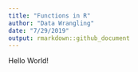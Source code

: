 ```yaml
---
title: "Functions in R"
author: "Data Wrangling"
date: "7/29/2019"
output: rmarkdown::github_document
---
```


Hello World!